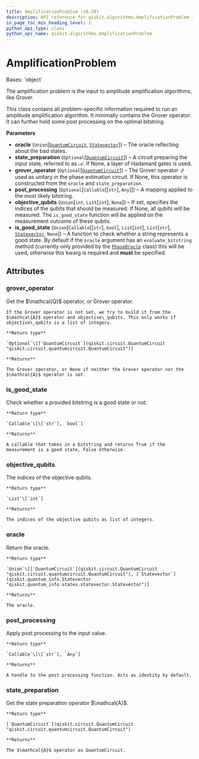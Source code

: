 ```yaml
---
title: AmplificationProblem (v0.39)
description: API reference for qiskit.algorithms.AmplificationProblem in qiskit v0.39
in_page_toc_min_heading_level: 1
python_api_type: class
python_api_name: qiskit.algorithms.AmplificationProblem
---
```


# AmplificationProblem

<Class id="qiskit.algorithms.AmplificationProblem" isDedicatedPage={true} github="https://github.com/qiskit/qiskit/tree/stable/0.22/qiskit/algorithms/amplitude_amplifiers/amplification_problem.py" signature="AmplificationProblem(oracle, state_preparation=None, grover_operator=None, post_processing=None, objective_qubits=None, is_good_state=None)" modifiers="class">
  Bases: `object`

  The amplification problem is the input to amplitude amplification algorithms, like Grover.

  This class contains all problem-specific information required to run an amplitude amplification algorithm. It minimally contains the Grover operator. It can further hold some post processing on the optimal bitstring.

  **Parameters**

  *   **oracle** (`Union`\[[`QuantumCircuit`](qiskit.circuit.QuantumCircuit "qiskit.circuit.quantumcircuit.QuantumCircuit"), [`Statevector`](qiskit.quantum_info.Statevector "qiskit.quantum_info.states.statevector.Statevector")]) – The oracle reflecting about the bad states.
  *   **state\_preparation** (`Optional`\[[`QuantumCircuit`](qiskit.circuit.QuantumCircuit "qiskit.circuit.quantumcircuit.QuantumCircuit")]) – A circuit preparing the input state, referred to as $\mathcal{A}$. If None, a layer of Hadamard gates is used.
  *   **grover\_operator** (`Optional`\[[`QuantumCircuit`](qiskit.circuit.QuantumCircuit "qiskit.circuit.quantumcircuit.QuantumCircuit")]) – The Grover operator $\mathcal{Q}$ used as unitary in the phase estimation circuit. If None, this operator is constructed from the `oracle` and `state_preparation`.
  *   **post\_processing** (`Optional`\[`Callable`\[\[`str`], `Any`]]) – A mapping applied to the most likely bitstring.
  *   **objective\_qubits** (`Union`\[`int`, `List`\[`int`], `None`]) – If set, specifies the indices of the qubits that should be measured. If None, all qubits will be measured. The `is_good_state` function will be applied on the measurement outcome of these qubits.
  *   **is\_good\_state** (`Union`\[`Callable`\[\[`str`], `bool`], `List`\[`int`], `List`\[`str`], [`Statevector`](qiskit.quantum_info.Statevector "qiskit.quantum_info.states.statevector.Statevector"), `None`]) – A function to check whether a string represents a good state. By default if the `oracle` argument has an `evaluate_bitstring` method (currently only provided by the [`PhaseOracle`](qiskit.circuit.library.PhaseOracle "qiskit.circuit.library.PhaseOracle") class) this will be used, otherwise this kwarg is required and **must** be specified.

  ## Attributes

  ### grover\_operator

  <Attribute id="qiskit.algorithms.AmplificationProblem.grover_operator">
    Get the $\mathcal{Q}$ operator, or Grover operator.

    If the Grover operator is not set, we try to build it from the $\mathcal{A}$ operator and objective\_qubits. This only works if objective\_qubits is a list of integers.

    **Return type**

    `Optional`\[[`QuantumCircuit`](qiskit.circuit.QuantumCircuit "qiskit.circuit.quantumcircuit.QuantumCircuit")]

    **Returns**

    The Grover operator, or None if neither the Grover operator nor the $\mathcal{A}$ operator is set.
  </Attribute>

  ### is\_good\_state

  <Attribute id="qiskit.algorithms.AmplificationProblem.is_good_state">
    Check whether a provided bitstring is a good state or not.

    **Return type**

    `Callable`\[\[`str`], `bool`]

    **Returns**

    A callable that takes in a bitstring and returns True if the measurement is a good state, False otherwise.
  </Attribute>

  ### objective\_qubits

  <Attribute id="qiskit.algorithms.AmplificationProblem.objective_qubits">
    The indices of the objective qubits.

    **Return type**

    `List`\[`int`]

    **Returns**

    The indices of the objective qubits as list of integers.
  </Attribute>

  ### oracle

  <Attribute id="qiskit.algorithms.AmplificationProblem.oracle">
    Return the oracle.

    **Return type**

    `Union`\[[`QuantumCircuit`](qiskit.circuit.QuantumCircuit "qiskit.circuit.quantumcircuit.QuantumCircuit"), [`Statevector`](qiskit.quantum_info.Statevector "qiskit.quantum_info.states.statevector.Statevector")]

    **Returns**

    The oracle.
  </Attribute>

  ### post\_processing

  <Attribute id="qiskit.algorithms.AmplificationProblem.post_processing">
    Apply post processing to the input value.

    **Return type**

    `Callable`\[\[`str`], `Any`]

    **Returns**

    A handle to the post processing function. Acts as identity by default.
  </Attribute>

  ### state\_preparation

  <Attribute id="qiskit.algorithms.AmplificationProblem.state_preparation">
    Get the state preparation operator $\mathcal{A}$.

    **Return type**

    [`QuantumCircuit`](qiskit.circuit.QuantumCircuit "qiskit.circuit.quantumcircuit.QuantumCircuit")

    **Returns**

    The $\mathcal{A}$ operator as QuantumCircuit.
  </Attribute>
</Class>


